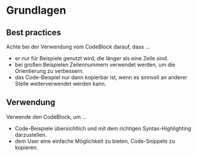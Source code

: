 # Grundlagen

## Best practices

Achte bei der Verwendung vom CodeBlock darauf, dass …

- er nur für Beispiele genutzt wird, die länger als eine Zeile sind.
- bei großen Beispielen Zeilennummern verwendet werden, um die Orientierung zu verbessern.
- das Code-Beispiel nur dann kopierbar ist, wenn es sinnvoll an anderer Stelle weiterverwendet werden kann.

## Verwendung

Verwende den CodeBlock, um …

- Code-Beispiele übersichtlich und mit dem richtigen Syntax-Highlighting darzustellen.
- dem User eine einfache Möglichkeit zu bieten, Code-Snippets zu kopieren.
